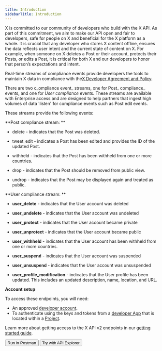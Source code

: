 ---
title: Introduction
sidebarTitle: Introduction
---


X is committed to our community of developers who build with the X API. As part of this commitment, we aim to make our API open and fair to developers, safe for people on X and beneficial for the X platform as a whole. It is crucial that any developer who stores X content offline, ensures the data reflects user intent and the current state of content on X. For example, when someone on X deletes a Post or their account, protects their Posts, or edits a Post, it is critical for both X and our developers to honor that person’s expectations and intent.

Real-time streams of compliance events provide developers the tools to maintain X data in compliance with the[X Developer Agreement and Policy](https://developer.x.com/en/developer-terms/policy). 

There are two c_ompliance event_ streams, one for Post_ compliance_ events, and one for _User compliance_ events. These streams are available with Enterprise access and are designed to help partners that ingest high volumes of data 'listen' for compliance events such as Post edit events.

These streams provide the following events: 

**Post compliance stream: **

* delete \- indicates that the Post was deleted.

* tweet_edit \- indicates a Post has been edited and provides the ID of the updated Post. 

* withheld \- indicates that the Post has been withheld from one or more countries. 

* drop \- indicates that the Post should be removed from public view.

* undrop \- indicates that the Post may be displayed again and treated as public.


**User compliance stream: **

* **user_delete** \- indicates that the User account was deleted

* **user_undelete** \- indicates that the User account was undeleted

* **user_protect** \- indicates that the User account became private

* **user_unprotect** \- indicates that the User account became public

* **user_withheld** \- indicates that the User account has been withheld from one or more countries. 

* **user_suspend** \- indicates that the User account was suspended
* **user_unsuspend** \- indicates that the User account was unsuspended
* **user\_profile\_modification** \- indicates that the User profile has been updated. This includes an updated description, name, location, and URL.

**Account setup**

To access these endpoints, you will need:

* An approved [developer account](https://developer.x.com/en/portal/petition/essential/basic-info).
* To authenticate using the keys and tokens from a [developer App](/resources/fundamentals/developer-apps) that is located within a [Project](/resources/fundamentals/projects). 

Learn more about getting access to the X API v2 endpoints in our [getting started guide](/x-api/getting-started/getting-access).
<div className="flex space-x-2">
<Button href="https://www.postman.com/xapidevelopers/twitter-s-public-workspace/collection/r90eid4/twitter-api-v2?ctx=documentation">
  Run in Postman
</Button>
<Button href="https://developer.x.com/apitools/api?endpoint=/2/compliance/jobs">
  Try with API Explorer
</Button>
</div>
